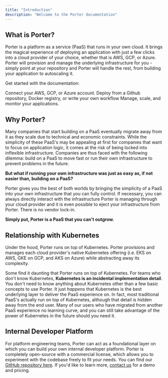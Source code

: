 ```yaml
---
title: "Introduction"
description: "Welcome to the Porter documentation"
---
```


## What is Porter?

Porter is a platform as a service (PaaS) that runs in your own cloud. It brings the magical experience of deploying an application with just a few clicks into a cloud provider of your choice, whether that is AWS, GCP, or Azure. Porter will provision and manage the underlying infrastructure for you - simply point at your repository and Porter will handle the rest, from building your application to autoscaling it.

Get started with the documentation:

<Card title="Provision Infrastructure" icon="play" href="/provision/overview">
  Connect your AWS, GCP, or Azure account.
</Card>
<Card title="Deploying Applications" icon="browser" href="/deploy/overview">
  Deploy from a Github repository, Docker registry, or write your own workflow
</Card>
<Card
  title="Configure Applications"
  icon="bars-progress"
  href="/configure/overview"
>
  Manage, scale, and monitor your applications.
</Card>

## Why Porter?

Many companies that start building on a PaaS eventually migrate away from it as they scale due to technical and economic constraints. While the simplicity of these PaaS's may be appealing at first for companies that want to focus on application logic, it comes at the risk of being locked into inflexible infrastructure. Companies are thus faced with the following dilemma: build on a PaaS to move fast or run their own infrastructure to prevent problems in the future.

**But what if running your own infrastructure was just as easy as, if not easier than, building on a PaaS?**

Porter gives you the best of both worlds by bringing the simplicity of a PaaS into your own infrastructure that you can fully control. If necessary, you can always directly interact with the infrastructure Porter is managing through your cloud provider and it is even possible to eject your infrastructure from Porter. There is no vendor lock-in.

**Simply put, Porter is a PaaS that you can't outgrow.**

## Relationship with Kubernetes

Under the hood, Porter runs on top of Kubernetes. Porter provisions and manages each cloud provider's native Kubernetes offering (i.e. EKS on AWS, GKE on GCP, and AKS on Azure) while abstracting away its complexity.

Some find it daunting that Porter runs on top of Kubernetes. For teams who don't know Kubernetes, **Kubernetes is an incidental implementation detail**. You don't need to know anything about Kubernetes other than a few basic concepts to use Porter.
It just _happens_ that Kubernetes is the best underlying layer to deliver the PaaS experience on. In fact, most traditional PaaS's actually run on top of Kubernetes, although that detail is hidden away from the end user. Many of our users who have migrated from another PaaS experience no learning curve, and you can still take advantage of the power of Kubernetes in the future should you need it.

## Internal Developer Platform[](#internal-developer-platform "Direct link to heading")

For platform engineering teams, Porter can act as a foundational layer on which you can build your own internal developer platform. Porter is completely open-source with a commercial license, which allows you to experiment with the codebase freely to fit your needs. You can find our [GitHub repository here](https://github.com/porter-dev/porter). If you'd like to learn more, [contact us](https://cal.com/talk-to-porter/15min) for a demo and pricing.
